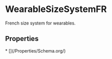 # WearableSizeSystemFR

French size system for wearables.

## Properties

<Grid>
* [](/Properties/Schema.org/)

</Grid>

